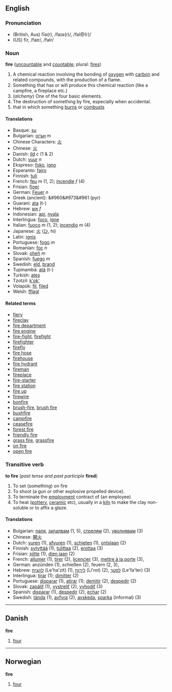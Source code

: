 ==English==
=== Pronunciation ===
*(British, Aus) fīə(r), /faɪə(r)/, /faI@(r)/
*(US) fīr, /faɪr/, /faIr/

=== Noun ===
'''fire''' ([[uncountable]] and [[countable]]; plural: [[fires]])

#A chemical reaction involving the bonding of [[oxygen]] with [[carbon]] and related compounds, with the production of a flame.
# Something that has or will produce this chemical reaction (like a campfire, a fireplace etc.)
#(''alchemy'') One of the four basic elements.
#The destruction of something by fire, especially when accidental.
#that in which something [[burn]]s or [[combusts]]

==== Translations ====
*Basque: [[su#Basque|su]]
*Bulgarian: [[огън]] ''m''
*Chinese Characters: [[火]]
*Chinese: [[火]]
*Danish: [[ild]] ''c'' (1 & 2)
*Dutch: [[vuur]] ''n''
*Ekspreso: [[foko]], [[igno]]
*Esperanto: [[fajro]]
*Finnish: [[tuli]]
*French: [[feu]] ''m'' (1, 2); [[incendie]] ''f'' (4)
*Frisian: [[fjoer]]
*German: [[Feuer]] ''n''
*Greek (ancient): &#960&#973&#961 (pyr)
*Guarani: [[ata]] (t-)
*Hebrew: [[אש]] ''f''
*Indonesian: [[api]], [[nyala]]
*Interlingua: [[foco]], [[igne]]
*Italian: [[fuoco]] ''m'' (1, 2); [[incendio]] ''m'' (4)
*Japanese: [[火]] ([[ひ]], hi)
*Latin: [[ignis]]
*Portuguese: [[fogo]] ''m''
*Romanian: [[foc]] ''n''
*Slovak: [[oheň]] ''m''
*Spanish: [[fuego]] ''m''
*Swedish: [[eld]], [[brand#Swedish|brand]]
*Tupinambá: [[atá]] (t-)
*Turkish: [[ateş]]
*Tzotzil: [[k'ok']]
*Volapük: [[fil#Volapük|fil]], [[filed#Volapük|filed]]
*Welsh: [[fflagl]]

==== Related terms ====
*[[fiery]]
*[[fireclay]]
*[[fire department]]
*[[fire engine]]
*[[fire-fight]], [[firefight]]
*[[firefighter]]
*[[firefly]]
*[[fire hose]]
*[[firehouse]]
*[[fire hydrant]]
*[[fireman]]
*[[fireplace]]
*[[fire-starter]]
*[[fire station]]
*[[fire up]]
*[[firewire]]
*[[bonfire]]
*[[brush-fire]], [[brush fire]]
*[[bushfire]]
*[[campfire]]
*[[ceasefire]]
*[[forest fire]]
*[[friendly fire]]
*[[grass fire]], [[grassfire]]
*[[on fire]]
*[[open fire]]

===Transitive verb===
'''to fire''' (''past tense and past participle'' '''fired''')

#To set (something) on fire
#To shoot (a gun or other explosive propelled device).
#To terminate the [[employment]] contract of (an employee)
#To heat ([[pottery]], [[ceramic]] etc), usually in a [[kiln]] to make the clay non-soluble or to affix a glaze.

==== Translations ====
*Bulgarian: [[паля]], [[запалвам]] (1, 5), [[стрелям]] (2), [[уволнявам]] (3)
*Chinese: [[開火]]
*Dutch: [[vuren]] (1), [[afvuren]] (1), [[schieten]] (1), [[ontslaan]] (2)
*Finnish: [[sytyttää]] (1), [[tulittaa]] (2), [[erottaa]] (3)
*Frisian: [[sjitte]] (1), [[dien jaan]] (2)
*French: [[allumer]] (1), [[tirer]] (2), [[licencier]] (3), [[mettre à la porte]] (3),
*German: anzünden (1), schießen (2), feuern (2, 3),
*Hebrew: [[להצית]] (Le'ha'zit) (1), [[לירות]] (Li'rot) (2), [[לפטר]] (Le'fa'ter) (3)
*Interlingua: [[tirar]] (1); [[dimitter]] (2)
*Portuguese: [[disparar]] (1), [[atirar]] (1); [[demitir]] (2), [[despedir]] (2)
*Slovak: [[zapáliť]] (1), [[vystreliť]] (2), [[vyhodiť]] (3)
*Spanish: [[disparar]] (1), [[despedir]] (2), [[echar]] (2)
*Swedish: [[tända]] (1), [[avfyra]] (2), [[avskeda]], [[sparka]] (informal) (3)

----
==Danish==
'''fire'''

#[[four]]

----
==Norwegian==
'''fire'''

#[[four]]